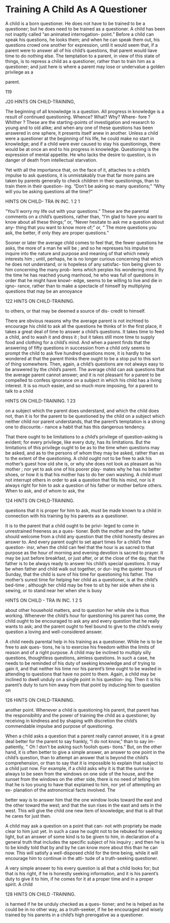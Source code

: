 # Training A Child As A Questioner



A child is a born questioner. He does not have to be trained to be a questioner; but he does need to be trained as a questioner. A child has been not inaptly called "an animated interrogation- point." Before a child can speak his questions, he looks them; and when he can speak them out, his questions crowd one another for expression, until it would seem that, if a parent were to answer all of his child's questions, that parent would liave time to do nothing else. The temptation to a parent, in view of this state of things, is to repress a child as a questioner, rather than to train him as a questioner; and just here is where a parent may lose or undervalue a golden privilege as a

parent.

119



J20 HINTS ON CHILD-TRAINING,

The beginning of all knowledge is a question. All progress in knowledge is a result of continued questioning. Whence? What? Why? Where- fore ? Whither ? These are the starting-points of investigation and research to young and to old alike; and when any one of these questions has been answered in one sphere, it presents itself anew in another. Unless a child were a questioner at the beginning of his life, he could make no start in knowledge; and if a child were ever caused to stay his questionings, there would be at once an end to his progress in knowledge. Questioning is the expression of mental appetite. He who lacks the desire to question, is in danger of death from intellectual starvation.

Yet with all the importance that, on the face of it, attaches to a child's impulse to ask questions, it is unmistakably true that far more pains are taken by parents generally to check children in their questionings, than to train them in their question- ing. "Don't be asking so many questions;" "Why will you be asking questions all the time?"



HINTS ON CHILD- TRA IN INC. 1 2 1

"You'll worry my life out with your questions." These are the parental comments on a child's questions, rather than, "I'm glad to have you want to know about all these things;" or, "Never hesitate to ask me a question about any- thing that you want to know more of; " or, " The more questions you ask, the better, if only they are proper questions."

Sooner or later the average child comes to feel that, the fewer questions he asks, the more of a man he will be ; and so he represses his impulse to inquire into the nature and purpose and meaning of that which newly interests him ; until, perhaps, he is no longer curious concerning that which he does not understand, or is hopeless of any satisfac- tion being given to him concerning the many prob- lems which perplex his wondering mind. By the time he has reached young manhood, he who was full of questions in order that he might have knowl- edge, seems to be willing to live and die in igno- rance, rather than to make a spectacle of himself by multiplying questions that may be an annoyance



122 HINTS ON CHILD-TRAINING.

to others, or that may be deemed a source of dis- credit to himself.

There are obvious reasons why the average parent is not incHned to encourage his child to ask all the questions he thinks of In the first place, it takes a great deal of time to answer a child's questions. It takes time to feed a child, and to wash it and dress it ; but it takes still more time to supply food and clothing for a child's mind. And when a parent finds that the answering of fifty questions in succession from a child only seems to prompt the child to ask five hundred questions more, it is hardly to be wondered at that the parent thinks there ought to be a stop put to this sort of thing somewhere. Then, again, a child's questions are not always easy to be answered by the child's parent. The average child can ask questions that the average parent cannot answer; and it is not pleasant for a parent to be compelled to confess ignorance on a subject in which his child has a living interest. It is so much easier, and so much more imposing, for a parent to talk to a child



HINTS ON CHILD-TRAINING. 1 23

on a subject which the parent does understand, and which the child does not, than it is for the parent to be questioned by the child on a subject which neither child nor parent understands, that the parent's temptation is a strong one to discounte.- nance a habit that has this dangerous tendency.

That there ought to be limitations to a child's privilege of question-asking is evident; for every privilege, like every duty, has its limitations. But the limitations of this privilege ought to be as to the time when questions may be asked, and as to the persons of whom they may be asked, rather than as to the extent of the questioning. A child ought not to be free to ask his mother's guest how old she is, or why she does not look as pleasant as his mother ; nor yet to ask one of his poorer play- mates why he has no better shoes, or how it is that his mother has to do her own washing. A child must not interrupt others in order to ask a question that fills his mind, nor is it always right for him to ask a question of his father or mother before others. When to ask, and of whom to ask, the



124 HINTS ON CHILD-TRAINING.

questions that it is proper for him to ask, must be made known to a child in connection with his training by his parents as a questioner.

It is to the parent that a child ought to be privi- leged to come in unrestrained freeness as a ques- tioner. Both the mother and the father should welcome from a child any question that the child honestly desires an answer to. And every parent ought to set apart times for a child's free question- insr, when the child can feel that the hour is as sacred to that purpose as the hour of morning and evening devotion is sacred to prayer. It may be just before breakfast, or just after, or at the close of the day, that the father is to be always ready to answer his child's special questions. It may be when father and child walk out together, or dur- ing the quieter hours of Sunday, that the child is sure of his time for questioning his father. The mother's surest time for helping her child as a questioner, is at the child's bed-time ; although her child may be free to sit by her side when she is sewing, or to stand near her when she is busy



HINTS ON CHILD - TRA IN INC. 1 2 5

about other household matters, and to question her while she is thus working. Whenever the child's hour for questioning his parent has come, the child ought to be encouraged to ask any and every question that he really wants to ask; and the parent ought to feel bound to give to the child's eveiy question a loving and well-considered answer.

A child needs parental help in his training as a questioner. While he is to be free to ask ques- tions, he is to exercise his freedom within the limits of reason and of a right purpose. A child may be inclined to multiply silly questions, thoughtless questions, aimless questions. In such a case, he needs to be reminded of his duty of seeking knowledge and of trying to gain it, and that neither his time nor his parent's time ought to be wasted in attending to questions that have no point to them. Again, a child may be inclined to dwell unduly on a single point in his question- ing. Then it is his parent's duty to turn him away from that point by inducing him to question on



126 HINTS ON CHILD-TRAINING.

another point. Whenever a child is questioning his parent, that parent has the responsibihty and the power of training the child as a questioner, by receiving in kindness and by shaping with discretion the child's commendable impulse and purpose of questioning.

When a child asks a question that a parent really cannot answer, it is a great deal better for the parent to say frankly, "I do not know," than to say im- patiently, '' Oh ! don't be asking such foolish ques- tions." But, on the other hand, it is often better to give a simple answer, an answer to one point in the child's question, than to attempt an answer that is beyond the child's comprehension, or than to say that it is impossible to explain that subject to a child just now. For example, if a child asks why it is that the sunrise is always to be seen from the windows on one side of the house, and the sunset from the windows on the other side, there is no need of telling him that he is too young to have that explained to him, nor yet of attempting an ex- planation of the astronomical facts involved. The




better way is to answer him that the one window looks toward the east and the other toward the west; and that the sun rises in the east and sets in the west. This will give the child one new item of knowledge; and that is all that he cares for just then.

A child may ask a question on a point that can- not with propriety be made clear to him just yet. In such a case he ought not to be rebuked for seeking light, but an answer of some kind is to be given to him, in declaration of a general truth that includes the specific subject of his inquiry ; and then he is to be kindly told that by and by he can know more about this than he can now. This will satisfy a well-disposed child for the time being, while it will encourage him to continue in the atti- tude of a truth-seeking questioner.

A very simple answer to his every question is all that a child looks for; but that is his right, if he is honestly seeking information, and it is his parent's duty to give it to him, if he comes for it at a proper time and in a proper spirit. A child



128 HINTS ON CHILD -TRAINING.

is harmed if he be unduly checked as a ques- tioner; and he is helped as he could be in no other way, as a truth-seeker, if he be encouraged and wisely trained by his parents in a child's high prerogative as a questioner.